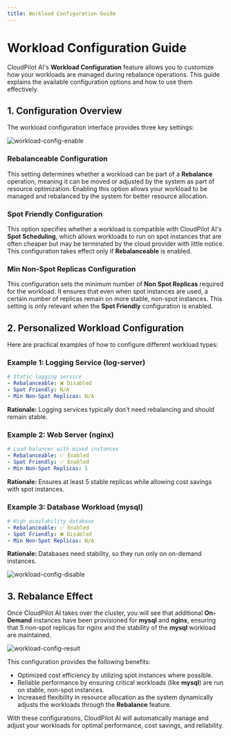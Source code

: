 ```yaml
---
title: Workload Configuration Guide
---
```


# Workload Configuration Guide

CloudPilot AI's **Workload Configuration** feature allows you to customize how your workloads are managed during rebalance operations. This guide explains the available configuration options and how to use them effectively.

## 1. Configuration Overview

The workload configuration interface provides three key settings:

![workload-config-enable](./img/workload-config-enable.png)

### Rebalanceable Configuration
This setting determines whether a workload can be part of a **Rebalance** operation, meaning it can be moved or adjusted by the system as part of resource optimization. Enabling this option allows your workload to be managed and rebalanced by the system for better resource allocation.

### Spot Friendly Configuration
This option specifies whether a workload is compatible with CloudPilot AI's **Spot Scheduling**, which allows workloads to run on spot instances that are often cheaper but may be terminated by the cloud provider with little notice. This configuration takes effect only if **Rebalanceable** is enabled.

### Min Non-Spot Replicas Configuration
This configuration sets the minimum number of **Non Spot Replicas** required for the workload. It ensures that even when spot instances are used, a certain number of replicas remain on more stable, non-spot instances. This setting is only relevant when the **Spot Friendly** configuration is enabled.

## 2. Personalized Workload Configuration

Here are practical examples of how to configure different workload types:

### Example 1: Logging Service (log-server)
```yaml
# Static logging service
- Rebalanceable: ❌ Disabled
- Spot Friendly: N/A
- Min Non-Spot Replicas: N/A
```
**Rationale:** Logging services typically don't need rebalancing and should remain stable.

### Example 2: Web Server (nginx)
```yaml
# Load balancer with mixed instances
- Rebalanceable: ✅ Enabled
- Spot Friendly: ✅ Enabled
- Min Non-Spot Replicas: 5
```
**Rationale:** Ensures at least 5 stable replicas while allowing cost savings with spot instances.

### Example 3: Database Workload (mysql)
```yaml
# High availability database
- Rebalanceable: ✅ Enabled
- Spot Friendly: ❌ Disabled
- Min Non-Spot Replicas: N/A
```
**Rationale:** Databases need stability, so they run only on on-demand instances.

![workload-config-disable](./img/workload-config-disable.png)

## 3. Rebalance Effect

Once CloudPilot AI takes over the cluster, you will see that additional **On-Demand** instances have been provisioned for **mysql** and **nginx**, ensuring that 5 non-spot replicas for nginx and the stability of the **mysql** workload are maintained.

![workload-config-result](./img/workload-config-result.png)

This configuration provides the following benefits:
- Optimized cost efficiency by utilizing spot instances where possible.
- Reliable performance by ensuring critical workloads (like **mysql**) are run on stable, non-spot instances.
- Increased flexibility in resource allocation as the system dynamically adjusts the workloads through the **Rebalance** feature.

With these configurations, CloudPilot AI will automatically manage and adjust your workloads for optimal performance, cost savings, and reliability.

